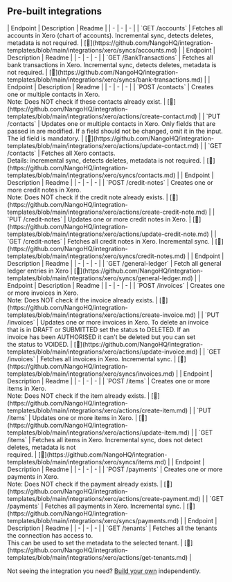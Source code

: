 
## Pre-built integrations

<AccordionGroup>


<Accordion title="Accounts">
| Endpoint | Description | Readme |
| - | - | - |
| `GET /accounts` | Fetches all accounts in Xero (chart of accounts). Incremental sync, detects deletes, metadata is not required. | [🔗](https://github.com/NangoHQ/integration-templates/blob/main/integrations/xero/syncs/accounts.md) |
</Accordion>


<Accordion title="Bank Transactions">
| Endpoint | Description | Readme |
| - | - | - |
| `GET /BankTransactions` | Fetches all bank transactions in Xero. Incremental sync, detects deletes, metadata is not required. | [🔗](https://github.com/NangoHQ/integration-templates/blob/main/integrations/xero/syncs/bank-transactions.md) |
</Accordion>


<Accordion title="Contacts">
| Endpoint | Description | Readme |
| - | - | - |
| `POST /contacts` | Creates one or multiple contacts in Xero.<br />Note: Does NOT check if these contacts already exist. | [🔗](https://github.com/NangoHQ/integration-templates/blob/main/integrations/xero/actions/create-contact.md) |
| `PUT /contacts` | Updates one or multiple contacts in Xero. Only fields that are passed in are modified. If a field should not be changed, omit it in the input. The id field is mandatory. | [🔗](https://github.com/NangoHQ/integration-templates/blob/main/integrations/xero/actions/update-contact.md) |
| `GET /contacts` | Fetches all Xero contacts.<br />Details: incremental sync, detects deletes, metadata is not required. | [🔗](https://github.com/NangoHQ/integration-templates/blob/main/integrations/xero/syncs/contacts.md) |
</Accordion>


<Accordion title="Credit Notes">
| Endpoint | Description | Readme |
| - | - | - |
| `POST /credit-notes` | Creates one or more credit notes in Xero.<br />Note: Does NOT check if the credit note already exists. | [🔗](https://github.com/NangoHQ/integration-templates/blob/main/integrations/xero/actions/create-credit-note.md) |
| `PUT /credit-notes` | Updates one or more credit notes in Xero. | [🔗](https://github.com/NangoHQ/integration-templates/blob/main/integrations/xero/actions/update-credit-note.md) |
| `GET /credit-notes` | Fetches all credit notes in Xero. Incremental sync. | [🔗](https://github.com/NangoHQ/integration-templates/blob/main/integrations/xero/syncs/credit-notes.md) |
</Accordion>


<Accordion title="General Ledger">
| Endpoint | Description | Readme |
| - | - | - |
| `GET /general-ledger` | Fetch all general ledger entries in Xero | [🔗](https://github.com/NangoHQ/integration-templates/blob/main/integrations/xero/syncs/general-ledger.md) |
</Accordion>


<Accordion title="Invoices">
| Endpoint | Description | Readme |
| - | - | - |
| `POST /invoices` | Creates one or more invoices in Xero.<br />Note: Does NOT check if the invoice already exists. | [🔗](https://github.com/NangoHQ/integration-templates/blob/main/integrations/xero/actions/create-invoice.md) |
| `PUT /invoices` | Updates one or more invoices in Xero. To delete an invoice<br />that is in DRAFT or SUBMITTED set the status to DELETED. If an<br />invoice has been AUTHORISED it can't be deleted but you can set<br />the status to VOIDED. | [🔗](https://github.com/NangoHQ/integration-templates/blob/main/integrations/xero/actions/update-invoice.md) |
| `GET /invoices` | Fetches all invoices in Xero. Incremental sync. | [🔗](https://github.com/NangoHQ/integration-templates/blob/main/integrations/xero/syncs/invoices.md) |
</Accordion>


<Accordion title="Items">
| Endpoint | Description | Readme |
| - | - | - |
| `POST /items` | Creates one or more items in Xero.<br />Note: Does NOT check if the item already exists. | [🔗](https://github.com/NangoHQ/integration-templates/blob/main/integrations/xero/actions/create-item.md) |
| `PUT /items` | Updates one or more items in Xero. | [🔗](https://github.com/NangoHQ/integration-templates/blob/main/integrations/xero/actions/update-item.md) |
| `GET /items` | Fetches all items in Xero. Incremental sync, does not detect deletes, metadata is not<br />required. | [🔗](https://github.com/NangoHQ/integration-templates/blob/main/integrations/xero/syncs/items.md) |
</Accordion>


<Accordion title="Payments">
| Endpoint | Description | Readme |
| - | - | - |
| `POST /payments` | Creates one or more payments in Xero.<br />Note: Does NOT check if the payment already exists. | [🔗](https://github.com/NangoHQ/integration-templates/blob/main/integrations/xero/actions/create-payment.md) |
| `GET /payments` | Fetches all payments in Xero. Incremental sync. | [🔗](https://github.com/NangoHQ/integration-templates/blob/main/integrations/xero/syncs/payments.md) |
</Accordion>


<Accordion title="Tenants">
| Endpoint | Description | Readme |
| - | - | - |
| `GET /tenants` | Fetches all the tenants the connection has access to.<br />This can be used to set the metadata to the selected tenant. | [🔗](https://github.com/NangoHQ/integration-templates/blob/main/integrations/xero/actions/get-tenants.md) |
</Accordion>

</AccordionGroup>

<Tip>Not seeing the integration you need? [Build your own](https://docs.nango.dev/guides/custom-integrations/overview) independently.</Tip>

